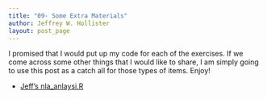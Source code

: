 ```yaml
---
title: "09- Some Extra Materials"
author: Jeffrey W. Hollister
layout: post_page
---
```


I promised that I would put up my code for each of the exercises.  If we come across some other things that I would like to share, I am simply going to use this post as a catch all for those types of items.  Enjoy!

- [Jeff's nla_anlaysi.R](/introR/exercises/nla_analysis.R)